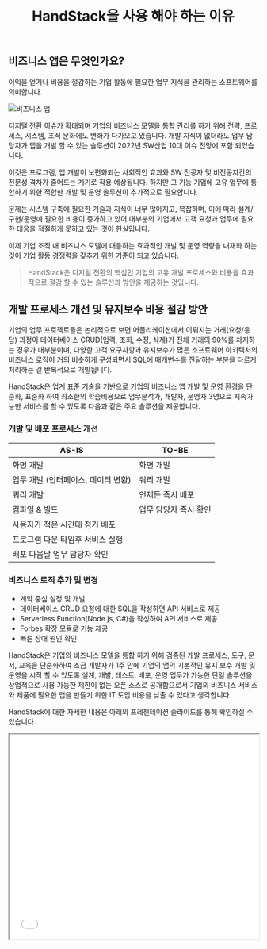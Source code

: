 ﻿---
slug: HandStack을-사용-해야-하는-이유
title: HandStack을 사용 해야 하는 이유
authors: [handstack77]
tags: [handstack, why]
---

## 비즈니스 앱은 무엇인가요?

이익을 얻거나 비용을 절감하는 기업 활동에 필요한 업무 지식을 관리하는 소프트웨어를 의미합니다.

![비즈니스 앱](img/business-app.png)

디지털 전환 이슈가 확대되며 기업의 비즈니스 모델을 통합 관리를 하기 위해 전략, 프로세스, 시스템, 조직 문화에도 변화가 다가오고 있습니다. 개발 지식이 없더라도 업무 담당자가 앱을 개발 할 수 있는 솔루션이 2022년 SW산업 10대 이슈 전망에 포함 되었습니다.

이것은 프로그램, 앱 개발이 보편화되는 사회적인 효과와 SW 전공자 및 비전공자간의 전문성 격차가 줄어드는 계기로 작용 예상됩니다. 하지만 그 기능 기업에 고유 업무에 통합하기 위한 적합한 개발 및 운영 솔루션이 추가적으로 필요합니다.

문제는 시스템 구축에 필요한 기술과 지식이 너무 많아지고, 복잡하며, 이에 따라 설계/구현/운영에 필요한 비용이 증가하고 있어 대부분의 기업에서 고객 요청과 업무에 필요한 대응을 적절하게 못하고 있는 것이 현실입니다.

이제 기업 조직 내 비즈니스 모델에 대응하는 효과적인 개발 및 운영 역량을 내재화 하는 것이 기업 활동 경쟁력을 갖추기 위한 기준이 되고 있습니다. 

> HandStack은 디지털 전환의 핵심인 기업의 고유 개발 프로세스와 비용을 효과적으로 절감 할 수 있는 솔루션과 방안을 제공하는 것입니다.

## 개발 프로세스 개선 및 유지보수 비용 절감 방안

기업의 업무 프로젝트들은 논리적으로 보면 어플리케이션에서 이뤄지는 거래(요청/응답) 과정이 데이터베이스 CRUD(입력, 조회, 수정, 삭제)가 전체 거래의 90%를 차지하는 경우가 대부분이며, 다양한 고객 요구사항과 유지보수가 많은 소프트웨어 아키텍처의 비즈니스 로직이 거의 비슷하게 구성되면서 SQL에 매개변수를 전달하는 부분을 다르게 처리하는 걸 반복적으로 개발됩니다.

HandStack은 업계 표준 기술을 기반으로 기업의 비즈니스 앱 개발 및 운영 환경을 단순화, 표준화 하여 최소한의 학습비용으로 업무분석가, 개발자, 운영자 3명으로 지속가능한 서비스를 할 수 있도록 다음과 같은 주요 솔루션을 제공합니다.

### 개발 및 배포 프로세스 개선

|AS-IS|TO-BE|
|---|---|
|화면 개발|화면 개발|
|업무 개발 (인터페이스, 데이터 변환)|쿼리 개발|
|쿼리 개발|언제든 즉시 배포|
|컴파일 & 빌드|업무 담당자 즉시 확인|
|사용자가 적은 시간대 정기 배포||
|프로그램 다운 타임후 서비스 실행||
|배포 다음날 업무 담당자 확인||

### 비즈니스 로직 추가 및 변경
* 계약 중심 설정 및 개발
* 데이터베이스 CRUD 요청에 대한 SQL을 작성하면 API 서비스로 제공
* Serverless Function(Node.js, C#)을 작성하여 API 서비스로 제공
* Forbes 확장 모듈로 기능 제공
* 빠른 장애 원인 확인 

HandStack은 기업의 비즈니스 모델을 통합 하기 위해 검증된 개발 프로세스, 도구, 문서, 교육을 단순화하여 초급 개발자가 1주 안에 기업의 앱의 기본적인 유지 보수 개발 및 운영을 시작 할 수 있도록 설계, 개발, 테스트, 배포, 운영 업무가 가능한 단일 솔루션을 상업적으로 사용 가능한 제한이 없는 오픈 소스로 공개함으로서 기업의 비즈니스 서비스와 제품에 필요한 앱을 만들기 위한 IT 도입 비용을 낮출 수 있다고 생각합니다.

HandStack에 대한 자세한 내용은 아래의 프레젠테이션 슬라이드를 통해 확인하실 수 있습니다.

<iframe src="/slides/000 HandStack 소개 자료.html" width="100%" height="414" style={{ border: '1px solid #ccc', borderRadius: '8px' }} title="HandStack 소개 슬라이드" allow="fullscreen">
  죄송합니다. 이 브라우저는 iframe을 지원하지 않습니다.
  <a href="/slides/000 HandStack 소개 자료.html" target="_blank" rel="noopener noreferrer">
    여기에서 슬라이드를 직접 확인하세요.
  </a>
</iframe>